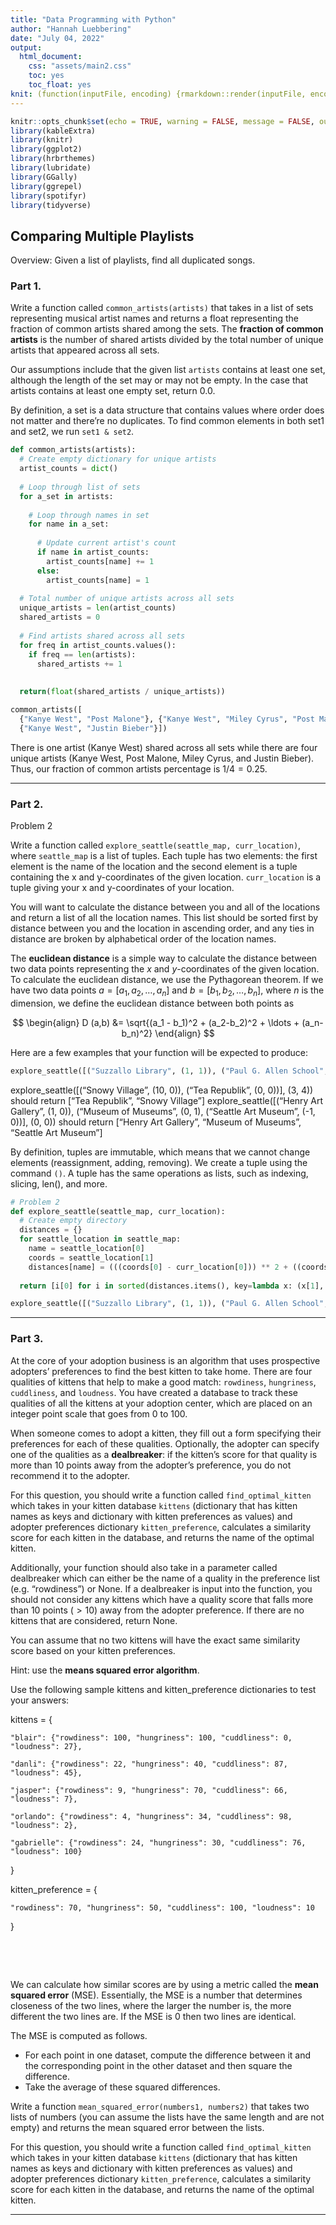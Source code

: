 ```yaml
---
title: "Data Programming with Python"
author: "Hannah Luebbering"
date: "July 04, 2022"
output: 
  html_document: 
    css: "assets/main2.css"
    toc: yes
    toc_float: yes
knit: (function(inputFile, encoding) {rmarkdown::render(inputFile, encoding = encoding, output_dir = "docs") })
---
```


```r
knitr::opts_chunk$set(echo = TRUE, warning = FALSE, message = FALSE, out.width = "80%")
library(kableExtra)
library(knitr)
library(ggplot2)
library(hrbrthemes)
library(lubridate)
library(GGally)
library(ggrepel)
library(spotifyr)
library(tidyverse)
```



<script src="assets/min.js"></script>
<script src="//cdnjs.cloudflare.com/ajax/libs/highlight.js/9.12.0/highlight.min.js"></script>
<script src="assets/pymin.js"></script>
<script>hljs.initHighlightingOnLoad();</script>










## Comparing Multiple Playlists



<span class = "myhighlight">Overview:</span> Given a list of playlists, find all duplicated songs.




### Part 1.


Write a function called `common_artists(artists)` that takes in a list of sets representing musical artist names and returns a float representing the fraction of common artists shared among the sets. The **fraction of common artists** is the number of shared artists divided by the total number of unique artists that appeared across all sets. 


Our assumptions include that the given list `artists` contains at least one set, although the length of the set may or may not be empty. In the case that artists contains at least one empty set, return 0.0.




By definition, a set is a data structure that contains values where order does not matter and there're no duplicates. To find common elements in both set1 and set2, we run `set1 & set2`.



<div class = "termy">



```python
def common_artists(artists):
  # Create empty dictionary for unique artists
  artist_counts = dict()
  
  # Loop through list of sets
  for a_set in artists:
    
    # Loop through names in set
    for name in a_set:
      
      # Update current artist's count
      if name in artist_counts:
        artist_counts[name] += 1
      else:
        artist_counts[name] = 1
  
  # Total number of unique artists across all sets
  unique_artists = len(artist_counts)
  shared_artists = 0
  
  # Find artists shared across all sets
  for freq in artist_counts.values():
    if freq == len(artists):
      shared_artists += 1
      
      
  return(float(shared_artists / unique_artists))
```






```python
common_artists([
  {"Kanye West", "Post Malone"}, {"Kanye West", "Miley Cyrus", "Post Malone"},
  {"Kanye West", "Justin Bieber"}])
```




</div>



There is one artist (Kanye West) shared across all sets while there are four unique artists (Kanye West, Post Malone, Miley Cyrus, and Justin Bieber). Thus, our fraction of common artists percentage is $1/4 = 0.25$.






















-----------------------------------





### Part 2.


<span class = "myhighlight5">Problem 2</span>


Write a function called `explore_seattle(seattle_map, curr_location)`, where `seattle_map` is a list of tuples. Each tuple has two elements: the first element is the name of the location and the second element is a tuple containing the x and y-coordinates of the given location. `curr_location` is a tuple giving your x and y-coordinates of your location.


You will want to calculate the distance between you and all of the locations and return a list of all the location names. This list should be sorted first by distance between you and the location in ascending order, and any ties in distance are broken by alphabetical order of the location names.








The **euclidean distance** is a simple way to calculate the distance between two data points representing the $x$ and $y$-coordinates of the given location. To calculate the euclidean distance, we use the Pythagorean theorem. If we have two data points $a=\left[a_1, a_2, \ldots , a_n\right]$ and $b=\left[b_1, b_2, \ldots , b_n\right]$, where $n$ is the dimension, we define the euclidean distance between both points as

$$
\begin{align}
D (a,b) &=
\sqrt{(a_1 - b_1)^2 + (a_2-b_2)^2 + \ldots + (a_n-b_n)^2}
\end{align}
$$


Here are a few examples that your function will be expected to produce:


<div class = "roundedlist">

```python
explore_seattle([("Suzzallo Library", (1, 1)), ("Paul G. Allen School", (3, 5))], (7, 4)) should return ["Paul G. Allen School", "Suzzallo Library"]
```
</div>


explore_seattle([("Snowy Village", (10, 0)), ("Tea Republik", (0, 0))], (3, 4)) should return ["Tea Republik", "Snowy Village"]
explore_seattle([("Henry Art Gallery", (1, 0)), ("Museum of Museums", (0, 1), ("Seattle Art Museum", (-1, 0))], (0, 0)) should return ["Henry Art Gallery", "Museum of Museums", "Seattle Art Museum"]



By definition, tuples are immutable, which means that we cannot change elements (reassignment, adding, removing). We create a tuple using the command `()`. A tuple has the same operations as lists, such as indexing, slicing, len(), and more.




<div class = "termy">

```python
# Problem 2
def explore_seattle(seattle_map, curr_location):
  # Create empty directory
  distances = {}
  for seattle_location in seattle_map:
    name = seattle_location[0]
    coords = seattle_location[1]
    distances[name] = (((coords[0] - curr_location[0])) ** 2 + ((coords[1] - curr_location[1])) ** 2) ** 0.5
    
  return [i[0] for i in sorted(distances.items(), key=lambda x: (x[1], x[0]), reverse=False)]

```



```python
explore_seattle([("Suzzallo Library", (1, 1)), ("Paul G. Allen School", (3, 5))], (7, 4))
```

</div>



-----------------------------------



### Part 3.


At the core of your adoption business is an algorithm that uses prospective adopters’ preferences to find the best kitten to take home. There are four qualities of kittens that help to make a good match: `rowdiness`, `hungriness`, `cuddliness`, and `loudness`. You have created a database to track these qualities of all the kittens at your adoption center, which are placed on an integer point scale that goes from $0$ to $100$. 

When someone comes to adopt a kitten, they fill out a form specifying their preferences for each of these qualities. Optionally, the adopter can specify one of the qualities as a **dealbreaker**: if the kitten’s score for that quality is more than 10 points away from the adopter’s preference, you do not recommend it to the adopter.


For this question, you should write a function called `find_optimal_kitten` which takes in your kitten database `kittens` (dictionary that has kitten names as keys and dictionary with kitten preferences as values) and adopter preferences dictionary `kitten_preference`, calculates a similarity score for each kitten in the database, and returns the name of the optimal kitten.


Additionally, your function should also take in a parameter called dealbreaker which can either be the name of a quality in the preference list (e.g. "rowdiness") or None. If a dealbreaker is input into the function, you should not consider any kittens which have a quality score that falls more than 10 points ($>10$) away from the adopter preference. If there are no kittens that are considered, return None.


You can assume that no two kittens will have the exact same similarity score based on your kitten preferences.


Hint: use the **means squared error algorithm**.





Use the following sample kittens and kitten_preference dictionaries to test your answers:




kittens = {

    "blair": {"rowdiness": 100, "hungriness": 100, "cuddliness": 0, "loudness": 27},
    
    "danli": {"rowdiness": 22, "hungriness": 40, "cuddliness": 87, "loudness": 45},
    
    "jasper": {"rowdiness": 9, "hungriness": 70, "cuddliness": 66, "loudness": 7},
    
    "orlando": {"rowdiness": 4, "hungriness": 34, "cuddliness": 98, "loudness": 2},
    
    "gabrielle": {"rowdiness": 24, "hungriness": 30, "cuddliness": 76, "loudness": 100}

}


kitten_preference = {

    "rowdiness": 70, "hungriness": 50, "cuddliness": 100, "loudness": 10

}






\ 



\ 




We can calculate how similar scores are by using a metric called the **mean squared error** (MSE). Essentially, the MSE is a number that determines closeness of the two lines, where the larger the number is, the more different the two lines are. If the MSE is 0 then two lines are identical.

The MSE is computed as follows. 

- For each point in one dataset, compute the difference between it and the corresponding point in the other dataset and then square the difference.
- Take the average of these squared differences.


Write a function `mean_squared_error(numbers1, numbers2)` that takes two lists of numbers (you can assume the lists have the same length and are not empty) and returns the mean squared error between the lists.

For this question, you should write a function called `find_optimal_kitten` which takes in your kitten database `kittens` (dictionary that has kitten names as keys and dictionary with kitten preferences as values) and adopter preferences dictionary `kitten_preference`, calculates a similarity score for each kitten in the database, and returns the name of the optimal kitten.






------------------------------------


